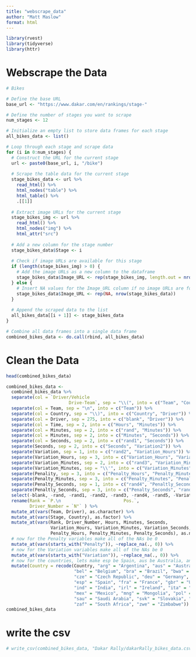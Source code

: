 ```yaml
---
title: "webscrape_data"
author: "Matt Maslow"
format: html
---
```



```r
library(rvest)
library(tidyverse)
library(httr)
```


# Webscrape the Data

```r
# Bikes

# Define the base URL
base_url <- "https://www.dakar.com/en/rankings/stage-"

# Define the number of stages you want to scrape
num_stages <- 12

# Initialize an empty list to store data frames for each stage
all_bikes_data <- list()

# Loop through each stage and scrape data
for (i in 0:num_stages) {
  # Construct the URL for the current stage
  url <- paste0(base_url, i, "/bike")
  
  # Scrape the table data for the current stage
  stage_bikes_data <- url %>%
    read_html() %>%
    html_nodes("table") %>%
    html_table() %>%
    .[[1]]
  
  # Extract image URLs for the current stage
  stage_bikes_img <- url %>% 
    read_html() %>%
    html_nodes("img") %>%
    html_attr("src")
  
  # Add a new column for the stage number
  stage_bikes_data$Stage <- i
  
  # Check if image URLs are available for this stage
  if (length(stage_bikes_img) > 0) {
    # Add the image URLs as a new column to the dataframe
    stage_bikes_data$Image_URL <- rep(stage_bikes_img, length.out = nrow(stage_bikes_data))
  } else {
    # Insert NA values for the Image_URL column if no image URLs are found
    stage_bikes_data$Image_URL <- rep(NA, nrow(stage_bikes_data))
  }
  
  # Append the scraped data to the list
  all_bikes_data[[i + 1]] <- stage_bikes_data
}

# Combine all data frames into a single data frame
combined_bikes_data <- do.call(rbind, all_bikes_data)
```


# Clean the Data

```r
head(combined_bikes_data)
```

```r
combined_bikes_data <- 
  combined_bikes_data %>%
  separate(col = `Driver/Vehicle
                        Drive-Team`, sep = "\\(", into = c("Team", "Country")) %>%
  separate(col = Team, sep = "\n", into = c("Team")) %>%
  separate(col = Country, sep = "\\)", into = c("Country", "Driver")) %>%
  separate(col = Driver, sep = 275, into = c("blank", "Driver")) %>%
  separate(col = Time, sep = 2, into = c("Hours", "Minutes")) %>%
  separate(col = Minutes, sep = 2, into = c("rand", "Minutes")) %>%
  separate(col = Minutes, sep = 2, into = c("Minutes", "Seconds")) %>%
  separate(col = Seconds, sep = 2, into = c("rand1", "Seconds")) %>%
  separate(Seconds, sep = 2, into = c("Seconds", "Variation2")) %>%
  separate(Variation, sep = 1, into = c("rand2", "Variation_Hours")) %>%
  separate(Variation_Hours, sep = 3, into = c("Variation_Hours", "Variation_Minutes")) %>%
  separate(Variation_Minutes, sep = 2, into = c("rand3", "Variation_Minutes")) %>%
  separate(Variation_Minutes, sep = "\\'", into = c("Variation_Minutes", "Variation_Seconds")) %>%
  separate(Penality, sep = 3, into = c("Penalty_Hours", "Penalty_Minutes")) %>%
  separate(Penalty_Minutes, sep = 3, into = c("Penalty_Minutes", "Penalty_Seconds")) %>%
  separate(Penalty_Seconds, sep = 1, into = c("rand4", "Penaltly_Seconds")) %>%
  separate(Penaltly_Seconds, sep = 3, into = c("Penalty_Seconds", "rand5")) %>%
  select(-blank, -rand, -rand1, -rand2, -rand3, -rand4, -rand5, -Variation2, -Exp., -Image_URL) %>%
  rename(Rank = `P.\n                        Pos.`,
         Driver_Number = `N°` ) %>%
  mutate_at(vars(Team, Driver), as.character) %>%
  mutate_at(vars(Stage, Country), as.factor) %>%
  mutate_at(vars(Rank, Driver_Number, Hours, Minutes, Seconds, 
                 Variation_Hours, Variation_Minutes, Variation_Seconds,
                 Penalty_Hours, Penalty_Minutes, Penalty_Seconds), as.numeric) %>%
  # now for the Penalty variables make all of the NAs be 0
  mutate_at(vars(starts_with("Penalty")), ~replace_na(., 0)) %>%
  # now for the Variation variables make all of the NAs be 0
  mutate_at(vars(starts_with("Variation")), ~replace_na(., 0)) %>%
  # now for the countries, lets make esp be Spain, aus be Australia, and arg be Argentina.....
  mutate(Country = recode(Country, "arg" = "Argentina", "aus" = "Australia", "aut" = "Austria",
                          "bel" = "Belgium", "bra" = "Brazil", "bwa" = "Botswana", "chl" = "Chile", "chn" = "China",
                          "cze" = "Czech Republic", "deu" = "Germany", "dnk" = "Denamrk", "ecu" = "Ecuador",
                          "esp" = "Spain", "fra" = "France", "gbr" = "United Kingom", "grc" = "Greece", "gtm" = "Guatemala",
                          "ind" = "India", "irl" = "Ireland", "ita" = "Italy", "jpn" = "Japan", "ltu" = "Lithuania", "mar" =  "Morocco",
                          "mex" = "Mexico", "mng" = "Mongolia", "pol" = "Poland", "prt" = "Portugal", "rou" = "Romania",
                          "sau" = "Saudi Arabia", "svk" = "Slovakia", "svn" = "Slovenia", "ury" =  "Uruguay", "usa" = "United States",
                          "zaf" = "South Africa", "zwe" = "Zimbabwe")) # Original data used Country's ISO-3 codes
combined_bikes_data
```


# write the csv

```r
# write_csv(combined_bikes_data, "Dakar Rally/dakarRally_bikes_data.csv")
```



















